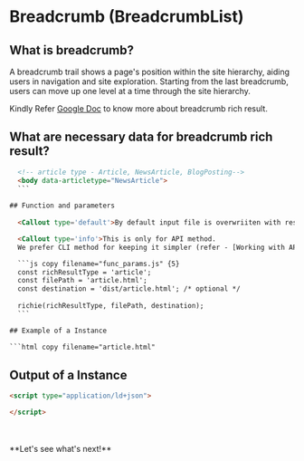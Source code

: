 
# Breadcrumb (BreadcrumbList)

## What is breadcrumb?
A breadcrumb trail shows a page's position within the site hierarchy, aiding users in navigation and site exploration. Starting from the last breadcrumb, users can move up one level at a time through the site hierarchy.

Kindly Refer [Google Doc](https://developers.google.com/search/docs/appearance/structured-data/breadcrumb) to know more about breadcrumb rich result.

## What are necessary data for breadcrumb rich result?

  ```html copy filename="article.html"
    <!-- article type - Article, NewsArticle, BlogPosting-->
    <body data-articletype="NewsArticle">
    ```
    
## Function and parameters
    
    <Callout type='default'>By default input file is overwriiten with result so `destination` is optional</Callout>

    <Callout type='info'>This is only for API method.
    We prefer CLI method for keeping it simpler (refer - [Working with API & CLI](/how-to-use)).</Callout>

    ```js copy filename="func_params.js" {5}
    const richResultType = 'article';
    const filePath = 'article.html';
    const destination = 'dist/article.html'; /* optional */
    
    richie(richResultType, filePath, destination);
    ```

## Example of a Instance

```html copy filename="article.html"

```

## Output of a Instance

```html filename="article.html" copy
<script type="application/ld+json">

</script>
```
<br/>
<br/>
**Let's see what's next!**
